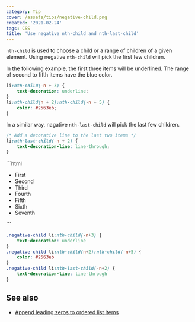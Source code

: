 ```yaml
---
category: Tip
cover: /assets/tips/negative-child.png
created: '2021-02-24'
tags: CSS
title: 'Use negative nth-child and nth-last-child'
---
```


`nth-child` is used to choose a child or a range of children of a given element.
Using negative `nth-child` will pick the first few children.

In the following example, the first three items will be underlined. The range of second to fifth items have the blue color.

```css
li:nth-child(-n + 3) {
    text-decoration: underline;
}
li:nth-child(n + 2):nth-child(-n + 5) {
    color: #2563eb;
}
```

In a similar way, nagative `nth-last-child` will pick the last few children.

```css
/* Add a decorative line to the last two items */
li:nth-last-child(-n + 2) {
    text-decoration-line: line-through;
}
```

<Playground>
```html
<ul class="negative-child">
    <li class="demo__item">First</li>
    <li class="demo__item">Second</li>
    <li class="demo__item">Third</li>
    <li class="demo__item">Fourth</li>
    <li class="demo__item">Fifth</li>
    <li class="demo__item">Sixth</li>
    <li class="demo__item">Seventh</li>
</ul>
```

```css
.negative-child li:nth-child(-n+3) {
    text-decoration: underline
}
.negative-child li:nth-child(n+2):nth-child(-n+5) {
    color: #2563eb
}
.negative-child li:nth-last-child(-n+2) {
    text-decoration-line: line-through
}
```
</Playground>

## See also

-   [Append leading zeros to ordered list items](https://phuoc.ng/collection/tips/append-leading-zeros-to-ordered-list-items/)
